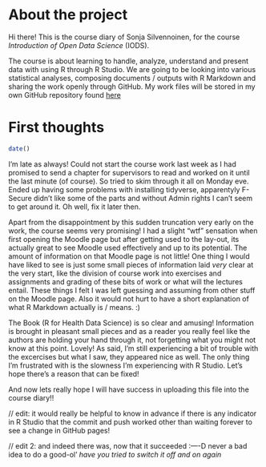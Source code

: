 # About the project

Hi there! This is the course diary of Sonja Silvennoinen, for the course *Introduction of Open Data Science* (IODS).

The course is about learning to handle, analyze, understand and present data with using R through R Studio. We are going to be looking into various statistical analyses, composing documents / outputs with R Markdown and sharing the work openly through GitHub. My work files will be stored in my own GitHub repository found [here](https://github.com/sosisosi/IODS-project)

# First thoughts

```r
date()
```

I'm late as always! Could not start the course work last week as I had promised to send a chapter for supervisors to read and worked on it until the last minute (of course). So tried to skim through it all on Monday eve. Ended up having some problems with installing tidyverse, apparentyly F-Secure didn't like some of the parts and without Admin rights I can't seem to get around it. Oh well, fix it later then.

Apart from the disappointment by this sudden truncation very early on the work, the course seems very promising! I had a slight "wtf" sensation when first opening the Moodle page but after getting used to the lay-out, its actually great to see Moodle used effectively and up to its potential. The amount of information on that Moodle page is not little! One thing I would have liked to see is just some small pieces of information laid *very* clear at the very start, like the division of course work into exercises and assignments and grading of these bits of work or what will the lectures entail. These things I felt I was left guessing and assuming from other stuff on the Moodle page. Also it would not hurt to have a short explanation of what R Markdown actually is / means. :)

The Book (R for Health Data Science) is so clear and amusing! Information is brought in pleasant small pieces and as a reader you really feel like the authors are holding your hand through it, not forgetting what you might not know at this point. Lovely! As said, I'm still experiencing a bit of trouble with the excercises but what I saw, they appeared nice as well. The only thing I'm frustrated with is the slowness I'm experiencing with R Studio. Let's hope there's a reason that can be fixed!

And now lets really hope I will have success in uploading this file into the course diary!!

// edit: it would really be helpful to know in advance if there is any indicator in R Studio that the commit and push worked other than waiting forever to see a change in GitHub pages!

// edit 2: and indeed there was, now that it succeeded :----D never a bad idea to do a good-ol' *have you tried to switch it off and on again*
